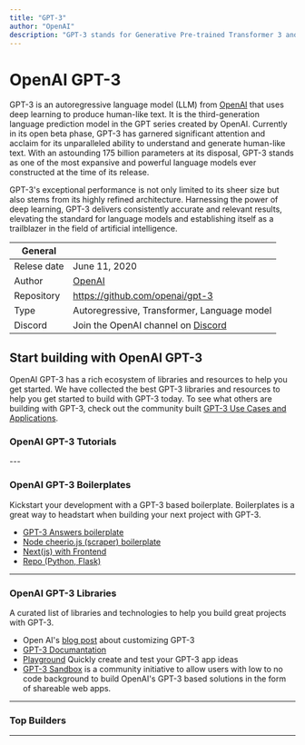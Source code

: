 ```yaml
---
title: "GPT-3"
author: "OpenAI"
description: "GPT-3 stands for Generative Pre-trained Transformer 3 and it is an autoregressive language model that uses deep learning to produce human-like text. It is the third-generation language prediction model in the GPT-n series created by OpenAI. GPT-3 is currently in open beta."
---
```


# OpenAI GPT-3
GPT-3 is an autoregressive language model (LLM) from [OpenAI](https://lablab.ai/tech/openai/) that uses deep learning to produce human-like text. It is the third-generation language prediction model in the GPT series created by OpenAI. Currently in its open beta phase, GPT-3 has garnered significant attention and acclaim for its unparalleled ability to understand and generate human-like text. With an astounding 175 billion parameters at its disposal, GPT-3 stands as one of the most expansive and powerful language models ever constructed at the time of its release.

GPT-3's exceptional performance is not only limited to its sheer size but also stems from its highly refined architecture. Harnessing the power of deep learning, GPT-3 delivers consistently accurate and relevant results, elevating the standard for language models and establishing itself as a trailblazer in the field of artificial intelligence.

| General  |  |
| --- | --- |
| Relese date |  June 11, 2020 |
| Author | [OpenAI](https://lablab.ai/tech/openai/)  |
| Repository | https://github.com/openai/gpt-3 |
| Type | Autoregressive, Transformer, Language model |
| Discord | Join the OpenAI channel on [Discord](https://discord.gg/7nQsGTy) |




## Start building with OpenAI GPT-3
OpenAI GPT-3 has a rich ecosystem of libraries and resources to help you get started. We have collected the best GPT-3 libraries and resources to help you get started to build with GPT-3 today. To see what others are building with GPT-3, check out the community built [GPT-3 Use Cases and Applications](/apps/tech/openai/gpt3).


### OpenAI GPT-3 Tutorials
<TechTutorials/>
---


### OpenAI GPT-3 Boilerplates
Kickstart your development with a GPT-3 based boilerplate. Boilerplates is a great way to headstart when building your next project with GPT-3.

* [GPT-3 Answers boilerplate](https://github.com/nextgrid/GPT-3-Answers-boilerplate)
* [Node cheerio.js (scraper) boilerplate](https://github.com/nextgrid/GPT-3-Hackathon)
* [Next(js) with Frontend](https://github.com/belay-labs/gpt-explorer)
* [Repo (Python, Flask)](https://github.com/VirbeHQ/GPT-3-chat-boilerplate)

---

### OpenAI GPT-3 Libraries
A curated list of libraries and technologies to help you build great projects with GPT-3.

* Open AI's [blog post](https://openai.com/blog/customized-gpt-3/) about customizing GPT-3
* [GPT-3 Documantation](https://beta.openai.com/docs/introduction)
* [Playground](https://beta.openai.com/playground) Quickly create and test your GPT-3 app ideas
* [GPT-3 Sandbox](https://github.com/Shubhamsaboo/kairos_gpt3) is a community initiative to allow users with low to no code background to build OpenAI's GPT-3 based solutions in the form of shareable web apps.

---

### Top Builders
<TopBuildersComponent/>

---